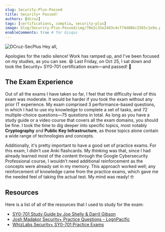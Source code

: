 ```yaml
---
slug: Security-Plus-Passed
title: Security+ Passed!
authors: [dcruz]
tags: [certifications, comptia, security-plus]
image: blog/Security-Plus-Passed/img/78e2c33e2483c4cf74d88bc2565c1e9a.png
enableComments: true # for Gisqus
---
```

![DCruz-SecPlus](img/78e2c33e2483c4cf74d88bc2565c1e9a.png)
Hey all,

Apologies for the radio silence! Work has ramped up, and I've been focused on my studies, as you can see. 😆 Last Friday, on Oct 25, I sat down and took the Security+ SY0-701 certification exam—and passed! 🎉
<!-- truncate -->

## The Exam Experience
Out of all the exams I have taken so far, I feel that the difficulty level of this exam was moderate. It would be harder if you took the exam without any prior IT experience. My exam comprised 3 performance-based questions, in which I had to use my knowledge to complete a set of tasks, and 72 multiple-choice questions—75 questions in total. As long as you have a study guide or a video course that covers all the exam domains, you should be fine. I took the time to dig deeper into specific topics, most notably **Cryptography** and **Public Key Infrastructure**, as those topics alone contain a wide range of technologies and concepts.

Additionally, it's pretty important to have a good set of practice exams. For this exam, I didn’t use Anki flashcards. My thinking was that, since I had already learned most of the content through the Google Cybersecurity Professional course, I wouldn’t need additional reinforcement as the concepts were already set in my memory. This approach worked well; any reinforcement of knowledge came from the practice exams, which gave me the needed feel of taking the actual test. My mind was ready! 🤓

## Resources
Here is a list of all of the resources that I used to study for the exam:
- [SY0-701 Study Guide by Joe Shelly & Darril Gibson](https://www.amazon.com/CompTIA-Security-Get-Certified-Ahead/dp/B0CM13W88J/ref=sr_1_4?crid=17IQW8C9GRB45&dib=eyJ2IjoiMSJ9.KLwV9SPIB7iofREYr9NL4oNcF-LaIpRh9KHPr1EbVF8M_Ab8IJNiykb57TuvgtB--eez8bj1biPogxJBHHmBcMMVrxQJphARhMSI-wsXtwXi97wgpW4NKRStew5uBpCOe5-xAEVX6B79opQoJWMOzm-JmDkD4EDK-9KQfv59Pp8ginqCP6ZB08qXB7rEFX4ogZ_w_VN1uFp4KMYG6hWR3jEOVziFRPC5Zno3rav0cAw.Y0V_3IKnVq8szP6-AV0diTzQXXUrjePowAvGjylbG38&dib_tag=se&keywords=security%2B+701&qid=1730214671&sprefix=security%2B+%2Caps%2C229&sr=8-4)
- [Josh Madakor Security+ Practice Questions - LognPacific](https://lognpacific.com/free-certification-practice-tests/free-security-sy0-701-practice-questions/)
- [WhizLabs Security+ SY0-701 Practice Exams](https://www.whizlabs.com/comptia-security-plus-sy0-701/)
